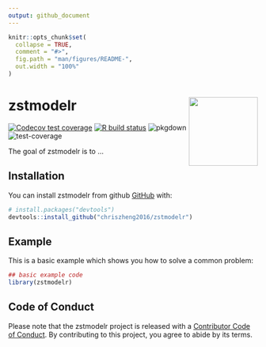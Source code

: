 ```yaml
---
output: github_document
---
```


<!-- README.md is generated from README.Rmd. Please edit that file -->

```r
knitr::opts_chunk$set(
  collapse = TRUE,
  comment = "#>",
  fig.path = "man/figures/README-",
  out.width = "100%"
)
```

# zstmodelr <img src='man/figures/logo.png' align="right" height="139" />

<!-- badges: start -->
[![Codecov test coverage](https://codecov.io/gh/chriszheng2016/zstmodelr/branch/master/graph/badge.svg)](https://codecov.io/gh/chriszheng2016/zstmodelr?branch=master)
[![R build status](https://github.com/chriszheng2016/zstmodelr/workflows/R-CMD-check/badge.svg)](https://github.com/chriszheng2016/zstmodelr/actions)
![pkgdown](https://github.com/chriszheng2016/zstmodelr/workflows/pkgdown/badge.svg)
![test-coverage](https://github.com/chriszheng2016/zstmodelr/workflows/test-coverage/badge.svg)
<!-- badges: end -->

The goal of zstmodelr is to ...

## Installation

You can install zstmodelr from github [GitHub](https://github.com/) with:

``` r
# install.packages("devtools")
devtools::install_github("chriszheng2016/zstmodelr")
```

## Example

This is a basic example which shows you how to solve a common problem:

```r
## basic example code
library(zstmodelr)


```

## Code of Conduct

Please note that the zstmodelr project is released with a [Contributor Code of Conduct](https://contributor-covenant.org/version/2/0/CODE_OF_CONDUCT.html). By contributing to this project, you agree to abide by its terms.
